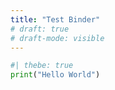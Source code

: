 ```yaml
---
title: "Test Binder"
# draft: true
# draft-mode: visible
---
```


```python
#| thebe: true
print("Hello World")
```